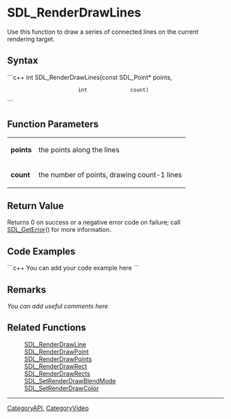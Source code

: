 <!-- pragma section-numbers off -->
<!-- pragma disable-camelcase -->

= SDL_RenderDrawLines =
Use this function to draw a series of connected lines on the current rendering target.


== Syntax ==
```c++
int SDL_RenderDrawLines(const SDL_Point* points,
                        int              count)
```

== Function Parameters ==
{|
|'''points'''
|the points along the lines
|-
|'''count'''
|the number of points, drawing count-1 lines
|}

== Return Value ==
Returns 0 on success or a negative error code on failure; call [[SDL_GetError]]() for more information.

== Code Examples ==
```c++
You can add your code example here
```

== Remarks ==
''You can add useful comments here''

== Related Functions ==
:[[SDL_RenderDrawLine]]
:[[SDL_RenderDrawPoint]]
:[[SDL_RenderDrawPoints]]
:[[SDL_RenderDrawRect]]
:[[SDL_RenderDrawRects]]
:[[SDL_SetRenderDrawBlendMode]]
:[[SDL_SetRenderDrawColor]]

----
[[CategoryAPI]], [[CategoryVideo]]
